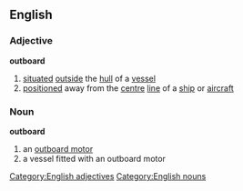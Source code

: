 ==English==
===Adjective===
'''outboard'''
#[[situated]] [[outside]] the [[hull]] of a [[vessel]]
#[[positioned]] away from the [[centre]] [[line]] of a [[ship]] or [[aircraft]]
===Noun===
'''outboard'''
#an [[outboard motor]]
#a vessel fitted with an outboard motor
[[Category:English adjectives]]
[[Category:English nouns]]